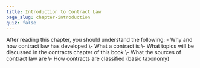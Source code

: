 ```yaml
---
title: Introduction to Contract Law
page_slug: chapter-introduction
quiz: false
---
```

<div className="content-chunk" data-subsection-id = "Introduction-to-Contract-Law-13pt">
<Info title="LEARNING OBJECTIVES">After reading this chapter, you should understand the following: - Why and how contract law has developed  
\- What a contract is  
\- What topics will be discussed in the contracts chapter of this book  
\- What the sources of contract law are  
\- How contracts are classified (basic taxonomy)</Info>
</div>
